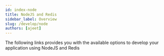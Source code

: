 ```yaml
---
id: index-node
title: NodeJS and Redis 
sidebar_label: Overview
slug: /develop/node
authors: [ajeet]
---
```





The following links provides you with the available options to develop your application using NodeJS and Redis

<div class="row">
   <div class="col">
      <RedisCard
        title="Getting Started"
        description="Node.js and Redis"
        page="/develop/node/gettingstarted"
        />
  </div>

  <div class="col">
    <RedisCard
        title="Node.js Crash Course"
        description="Node.js Crash Course"
        page="/develop/node/node-crash-course"
        />
  </div>

  <div class="col">
    <RedisCard
        title="Redis OM for Node.js"
        description="Build a simple service with Redis OM for Node.js and Express"
        page="/develop/node/redis-om"
        />
  </div>
</div>



